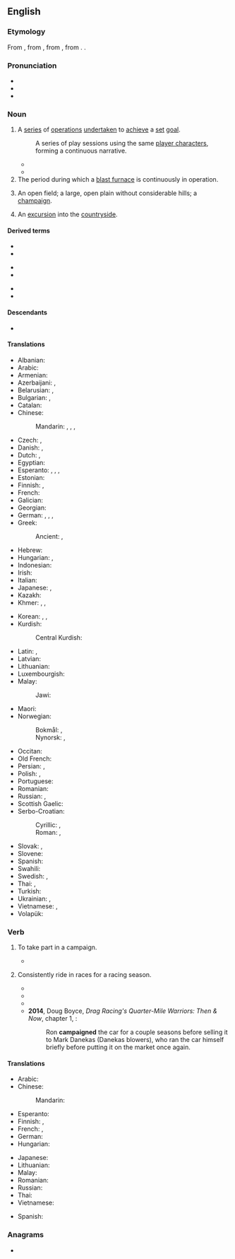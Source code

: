 ==English==
{{wikipedia}}

===Etymology===
{{root|en|ine-pro|*kh₂em-}}
From {{der|en|fr|campagne}}, from {{der|en|it|campagna||field, military operation}}, from {{der|en|LL.|campānia||open country, battlefield}}, from {{der|en|la|campus||field}}. {{doublet|en|campagna|champagne}}.

===Pronunciation===
* {{IPA|en|/kæmˈpeɪn/|/kəmˈpeɪn/}}
* {{audio|en|en-us-campaign.ogg|Audio (GA)}}
* {{rhymes|en|eɪn|s=2}}

===Noun===
{{en-noun}}

# A [[series]] of [[operation]]s [[undertaken]] to [[achieve]] a [[set]] [[goal]].
#: {{ux|en|an election '''campaign'''}}
#: {{ux|en|a military '''campaign'''}}
#: {{ux|en|The company is targeting children in its latest advertising '''campaign'''.}}
#: {{lb|en|RPG}} A series of play sessions using the same [[player character]]s, forming a continuous narrative.
#* {{quote-av
|en
|year=1965
|last=Truman
|first=Harry S.
|authorlink=Harry S. Truman
|author2={{w|Merle Miller}}
|title=MP2002-300 Former President Truman Discusses 1948 Campaign and Other Presidents in History
|url=https://www.youtube.com/watch?v=eUU1BowyRRo
|publisher={{w|Harry S. Truman Presidential Library and Museum}}
|id=National Archives Identifier: [https://catalog.archives.gov/id/595162 595162]
|time=0:12
|text=MILLER: Mr. President, I wonder if you could tell us about some of the audiences you talked to in the 1948 '''campaign'''? For instance, I think we'd all be curious about what was the smallest audience you had in the 1948 '''campaign'''?<br>TRUMAN: Well, I'll- it'll sound as if I'm bragging about the 1948 '''campaign''', but I never had an audience under five or ten thousand people in the whole series of trips which we took- about 31,700 miles on the train.}}
#* {{quote-journal
|en
|date=April 9, 2012
|author=Mandeep Sanghera
|title=Tottenham 1 - 2 Norwich
|work=BBC Sport
|url=http://www.bbc.co.uk/sport/0/football/17581358
|page=
|passage=The Canaries went ahead when the home defence failed to clear their lines and {{w|Anthony Pilkington|Pilkington}} was on hand to slide in his eighth goal of the '''campaign'''.}}
# The period during which a [[blast furnace]] is continuously in operation.
# {{lb|en|obsolete}} An open field; a large, open plain without considerable hills; a [[champaign]].
# {{lb|en|obsolete}} An [[excursion]] into the [[countryside]].

====Derived terms====
{{rel-top3|Terms derived from ''campaign'' (noun)}}
* {{l|en|advertising campaign}}
* {{l|en|election campaign}}
{{rel-mid3}}
* {{l|en|military campaign}}
* {{l|en|political campaign}}
{{rel-mid3}}
* {{l|en|rumor campaign}}
* {{l|en|whisper campaign}}
{{rel-bottom}}

====Descendants====
* {{desc|he|bor=1|קמפיין|tr=kampéin}}

====Translations====
{{trans-top|series of operations undertaken to achieve a set goal}}
* Albanian: {{t+|sq|fushatë|f}}
* Arabic: {{t|ar|حَمْلَة|f}}
* Armenian: {{t+|hy|արշավ}}
* Azerbaijani: {{t|az|kampaniya}}, {{t|az|yürüş}}
* Belarusian: {{t|be|кампа́нія|f}}, {{t|be|пахо́д|m}} {{qualifier|military, also}}
* Bulgarian: {{t+|bg|кампа́ния|f}}, {{t+|bg|по́ход|m}} {{qualifier|military, also}}
* Catalan: {{t+|ca|campanya|f}}
* Chinese:
*: Mandarin: {{t+|cmn|活動}}, {{t+|cmn|活动|tr=huódòng}}, {{t+|cmn|戰役}}, {{t+|cmn|战役|tr=zhànyì}} {{qualifier|military}}
* Czech: {{t|cs|tažení|n}} {{qualifier|military}}, {{t+|cs|kampaň|f}} {{qualifier|advertising, political}}
* Danish: {{t|da|kampagne|c}}, {{t|da|felttog|n}} {{q|military}}
* Dutch: {{t+|nl|campagne|f}}, {{t+|nl|veldtocht|m}}
* Egyptian: {{t-egy|wḏyt|h=V25-i-i-t:|f}}
* Esperanto: {{t|eo|kampanjo}}, {{t|eo|balotkampanjo}} {{qualifier|political}}, {{t|eo|reklamkampanjo}} {{qualifier|advertising}}, {{t|eo|militkampanjo}} {{qualifier|military}}
* Estonian: {{t|et|kampaania}}
* Finnish: {{t+|fi|kampanja}} {{q|usually non-military}}, {{t|fi|sotaretki}} {{q|usually military}}
* French: {{t+|fr|campagne|f}}
* Galician: {{t+|gl|campaña|f}}
* Georgian: {{t-needed|ka}}
* German: {{t+|de|Einsatz|m}}, {{t+|de|Feldzug|m}}, {{t|de|Heereszug|m}}, {{t+|de|Kampagne|f}}
* Greek:
*: Ancient: {{t|grc|στρατεία|f}} {{qualifier|military}}, {{t|grc|ἐριθεία|f}} {{qualifier|political}}
* Hebrew: {{t+|he|מַעֲרָכָה|f|tr=ma'arakhá}}
* Hungarian: {{t+|hu|kampány}}, {{t+|hu|hadjárat}}
* Indonesian: {{t+|id|kampanye}}
* Irish: {{t+|ga|feachtas|m}}
* Italian: {{t+|it|campagna|f}}
* Japanese: {{t+|ja|キャンペーン|tr=kyanpēn}}, {{t+|ja|戦役|tr=せんえき、seneki}} {{qualifier|military}}
* Kazakh: {{t|kk|науқан}}
* Khmer: {{t|km|យុទ្ធការ}}, {{t+|km|ចលនា}}, {{t|km|ការឃោសនា}}
{{trans-mid}}
* Korean: {{t+|ko|캠페인}}, {{t+|ko|전역(戰役)}} {{qualifier|military}}, {{t+|ko|깜빠니아}} {{qualifier|North Korea}}
* Kurdish:
*: Central Kurdish: {{t+|ckb|حەملە}}
* Latin: {{t|la|expedītiō|f}}, {{t|la|prensātiō|f}} {{qualifier|political}}
* Latvian: {{t|lv|kampaņa|f}}
* Lithuanian: {{t|lt|kampanija|f}}
* Luxembourgish: {{t|lb|Campagne|f}}
* Malay: {{t+|ms|kempen}}
*: Jawi: {{t|ms|کيمڤين}}
* Maori: {{t|mi|whakamataaratanga  }}
* Norwegian:
*: Bokmål: {{t|nb|kampanje|m}}, {{q|military}} {{t+|nb|felttog|n}}
*: Nynorsk: {{t|nn|kampanje|m}}, {{q|military}} {{t|nn|felttog|n}}
* Occitan: {{t+|oc|campanha|f}}
* Old French: {{t|fro|cumpaigne|f}}
* Persian: {{t+|fa|کارزار|tr=kârzâr}}, {{t|fa|کمپین|tr=kampeyn}}
* Polish: {{t+|pl|kampania|f}}, {{t+|pl|pochód|m}} {{qualifier|military, also}}
* Portuguese: {{t+|pt|campanha|f}}
* Romanian: {{t+|ro|campanie|f}}
* Russian: {{t+|ru|кампа́ния|f}}, {{t+|ru|похо́д|m}} {{qualifier|military, also}}
* Scottish Gaelic: {{t|gd|iomairt|f}}
* Serbo-Croatian:
*: Cyrillic: {{t|sh|кампа̀ња|f}}, {{t|sh|по̀ход|m}} {{qualifier|military, also}}
*: Roman: {{t+|sh|kampànja|f}}, {{t+|sh|pòhod|m}} {{qualifier|military, also}}
* Slovak: {{t|sk|kampaň|f}}, {{t|sk|ťaženie|n}} {{qualifier|military}}
* Slovene: {{t|sl|kampanja|f}}
* Spanish: {{t+|es|campaña|f}}
* Swahili: {{t+|sw|kampeni}}
* Swedish: {{t+|sv|kampanj}}, {{qualifier|military}} {{t+|sv|fälttåg|n}}
* Thai: {{t|th|การรณรงค์}}, {{t|th|การหาเสียง}}
* Turkish: {{t+|tr|kampanya}}
* Ukrainian: {{t+|uk|кампа́нія|f}}, {{t|uk|похі́д|m}} {{qualifier|military, also}}
* Vietnamese: {{t+|vi|chiến dịch}} {{qualifier|military}}, {{t+|vi|vận động}}
* Volapük: {{qualifier|military}} {{t|vo|krigagoläd}}
{{trans-bottom}}

===Verb===
{{en-verb}}

# {{lb|en|intransitive}} To take part in a campaign.
#: {{ux|en|She '''campaigned''' for better social security.}}
#* {{quote-journal
|en
|date=April 19, 2012
|author=Josh Halliday
|title=Free speech haven or lawless cesspool – can the internet be civilised?
|work=the Guardian
|url=http://www.guardian.co.uk/technology/2012/apr/19/free-speech-haven-lawless-cesspool
|page=
|passage=But the purported rise in violent videos online has led some MPs to '''campaign''' for courts to have more power to remove or block material on YouTube. The Labour MP Heidi Alexander said she was appalled after a constituent was robbed at knifepoint, and the attackers could be found brandishing weapons and rapping about gang violence online.}}
# {{lb|en|transitive}} Consistently ride in races for a racing season.
#* {{quote-journal|en|work=Yachting|title=Jack King: Merrythought|year=1983|month=May|volume=153|number=5|page=110|passage=After modifying her for ocean racing, he '''campaigned''' her for three years, and in 1975, donated her to the U.S. Naval Academy.}}
#* {{quote-book|en|title=The colonial quarter race horse|author=Alexander Mackay-Smith|year=1983|page=14|passage=The "more curious" were the affluent planters who bred and '''campaigned''' race horses in quarter races, the only form of racing practiced in the Virginia colony during the first 125 years of its existence.}}
#* {{quote-book|en|title=Mustang Race Cars|author=John Albert Craft|year=2002|page=124|ISBN=0760311080|passage=Holman & Moody built more Mustangs than just the Mickey Thompson cars. One in that number was this red 302-powered 1969 Sportsroof. It was '''campaigned''' by David Pearson and Bobby Allison during the 1969 through 1972 seasons.}}
#* '''2014''', Doug Boyce, ''Drag Racing's Quarter-Mile Warriors: Then & Now'', chapter 1, {{gbooks|q=campaigned|id=Y0T7AwAAQBAJ|pg=31}}:
#*: Ron '''campaigned''' the car for a couple seasons before selling it to Mark Danekas (Danekas blowers), who ran the car himself briefly before putting it on the market once again.

====Translations====
{{trans-top|to take part in a campaign}}
* Arabic: {{t-needed|ar}}
* Chinese:
*: Mandarin: {{t-needed|cmn}}
* Esperanto: {{t|eo|kampanji}}
* Finnish: {{t+|fi|kampanjoida}}, {{t+|fi|sotia}} {{qualifier|military}}
* French: {{t|fr|faire campagne}}, {{t|fr|mener une campagne}}
* German: {{t+|de|einsetzen|alt=sich einsetzen}} {{qualifier|''for'': für}}
* Hungarian: {{t|hu|kampányol}}
{{trans-mid}}
* Japanese: {{t-needed|ja}}
* Lithuanian: {{t+|lt|dalyvauti}} {{t|lt|kampanijoje}}
* Malay: {{t|ms|berkempen}}
* Romanian: {{t|ro|face campanie}}
* Russian: {{t-needed|ru}}
* Thai: {{t-needed|th}}
* Vietnamese: {{t-needed|vi}}
{{trans-bottom}}

{{checktrans-top}}
* Spanish: {{t+check|es|sondear}}
{{trans-mid}}
{{trans-bottom}}

===Anagrams===
* {{anagrams|en|a=aacgimnp|pangamic|panmagic}}